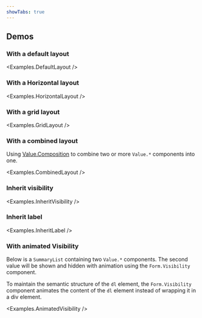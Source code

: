 ```yaml
---
showTabs: true
---
```



## Demos

### With a default layout

<Examples.DefaultLayout />

### With a Horizontal layout

<Examples.HorizontalLayout />

### With a grid layout

<Examples.GridLayout />

### With a combined layout

Using [Value.Composition](/uilib/extensions/forms/Value/Composition/) to combine two or more `Value.*` components into one.

<Examples.CombinedLayout />

### Inherit visibility

<Examples.InheritVisibility />

### Inherit label

<Examples.InheritLabel />

### With animated Visibility

Below is a `SummaryList` containing two `Value.*` components. The second value will be shown and hidden with animation using the `Form.Visibility` component.

To maintain the semantic structure of the `dl` element, the `Form.Visibility` component animates the content of the `dl` element instead of wrapping it in a div element.

<Examples.AnimatedVisibility />

<VisibleWhenVisualTest>
  <Examples.HorizontalLayoutWithoutLabel />
</VisibleWhenVisualTest>
